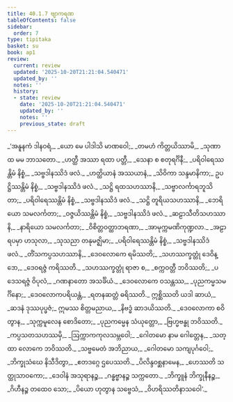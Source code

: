 ```yaml
---
title: 40.1.7 ဗျာကရဏ
tableOfContents: false
sidebar:
  order: 7
type: tipitaka
basket: su
book: ap1
review:
  current: review
  updated: '2025-10-20T21:21:04.540471'
  updated_by: ''
  notes: ''
  history:
  - state: review
    date: '2025-10-20T21:21:04.540471'
    updated_by: ''
    notes: ''
    previous_state: draft
---
```



<DynamicBreadcrumb />


<ReviewStatus review={frontmatter.review} showDetails={true} />

<HypothesisAnnotation frontmatter={frontmatter} />

<Division number="70" book="ap1" e="ch" v="20" p="356">

<Paragraph number="4367" type="verses" book="ap1">
_‘အနူနကံ ဒါနဝရံ,_  
_ယော မေ ပါဒါသိ မာဏဝေါ;_  
_တမဟံ ကိတ္တယိဿာမိ,_  
_သုဏာထ မမ ဘာသတော._  

</Paragraph>

</Division>
<Division number="71" book="ap1" e="ch" v="20" p="357">

<Paragraph number="4368" type="verses" book="ap1">
_ဟတ္ထီ အဿာ ရထာ ပတ္တီ,_  
_သေနာ စ စတုရင်္ဂိနီ;_  
_ပရိဝါရေဿန္တိမံ နိစ္စံ,_  
_သဗ္ဗဒါနဿိဒံ ဖလံ._  

</Paragraph>

</Division>
<Division number="72" book="ap1" e="ch" v="20" p="357">

<Paragraph number="4369" type="verses" book="ap1">
_ဟတ္ထိယာနံ အဿယာနံ,_  
_သိဝိကာ သန္ဒမာနိကာ;_  
ဥပဋ္ဌိဿန္တိမံ နိစ္စံ,_  
_သဗ္ဗဒါနဿိဒံ ဖလံ._  

</Paragraph>

</Division>
<Division number="73" book="ap1" e="ch" v="20" p="357">

<Paragraph number="4370" type="verses" book="ap1">
_သဋ္ဌိ ရထသဟဿာနိ,_  
_သဗ္ဗာလင်္ကာရဘူသိတာ;_  
_ပရိဝါရေဿန္တိမံ နိစ္စံ,_  
_သဗ္ဗဒါနဿိဒံ ဖလံ._  

</Paragraph>

</Division>
<Division number="74" book="ap1" e="ch" v="20" p="357">

<Paragraph number="4371" type="verses" book="ap1">
_သဋ္ဌိ တူရိယသဟဿာနိ,_  
_ဘေရိယော သမလင်္ကတာ;_  
_ဝဇ္ဇယိဿန္တိမံ နိစ္စံ,_  
_သဗ္ဗဒါနဿိဒံ ဖလံ._  

</Paragraph>

</Division>
<Division number="75" book="ap1" e="ch" v="20" p="357">

<Paragraph number="4372" type="verses" book="ap1">
_ဆဠာသီတိသဟဿာနိ,_  
_နာရိယော သမလင်္ကတာ;_  
_ဝိစိတ္တဝတ္ထာဘရဏာ,_  
_အာမုက္ကမဏိကုဏ္ဍလာ._  

</Paragraph>

</Division>
<Division number="76" book="ap1" e="ch" v="20" p="357">

<Paragraph number="4373" type="verses" book="ap1">
_အဠာရပမှာ ဟသုလာ,_  
_သုသညာ တနုမဇ္ဈိမာ;_  
_ပရိဝါရေဿန္တိမံ နိစ္စံ,_  
_သဗ္ဗဒါနဿိဒံ ဖလံ._  

</Paragraph>

</Division>
<Division number="77" book="ap1" e="ch" v="20" p="357">

<Paragraph number="4374" type="verses" book="ap1">
_တိံသကပ္ပသဟဿာနိ,_  
_ဒေဝလောကေ ရမိဿတိ;_  
_သဟဿက္ခတ္တုံ ဒေဝိန္ဒော,_  
_ဒေဝရဇ္ဇံ ကရိဿတိ._  

</Paragraph>

</Division>
<Division number="78" book="ap1" e="ch" v="20" p="357">

<Paragraph number="4375" type="verses" book="ap1">
_သဟဿက္ခတ္တုံ ရာဇာ စ,_  
_စက္ကဝတ္တီ ဘဝိဿတိ;_  
_ပဒေသရဇ္ဇံ ဝိပုလံ,_  
_ဂဏနာတော အသင်္ခိယံ._  

</Paragraph>

</Division>
<Division number="79" book="ap1" e="ch" v="20" p="357">

<Paragraph number="4376" type="verses" book="ap1">
_ဒေဝလောကေ ဝသန္တဿ,_  
_ပုညကမ္မသမင်္ဂိနော;_  
_ဒေဝလောကပရိယန္တံ,_  
_ရတနဆတ္တံ ဓရိဿတိ._  

</Paragraph>

</Division>
<Division number="80" book="ap1" e="ch" v="20" p="357">

<Paragraph number="4377" book="ap1">
ဣစ္ဆိဿတိ ယဒါ ဆာယံ,_  
_ဆဒနံ ဒုဿပုပ္ဖဇံ;_  
ဣမဿ စိတ္တမညာယ,_  
_နိဗဒ္ဓံ ဆာဒယိဿတိ._  

</Paragraph>

</Division>
<Division number="81" book="ap1" e="ch" v="20" p="357">

<Paragraph number="4378" type="verses" book="ap1">
_ဒေဝလောကာ စဝိတွာန,_  
_သုက္ကမူလေန စောဒိတော;_  
_ပုညကမ္မေန သံယုတ္တော,_  
_ဗြဟ္မဗန္ဓု ဘဝိဿတိ._  

</Paragraph>

</Division>
<Division number="82" book="ap1" e="ch" v="20" p="357">

<Paragraph number="4379" type="verses" book="ap1">
_ကပ္ပသတသဟဿမှိ,_  
_ဩက္ကာကကုလသမ္ဘဝေါ;_  
_ဂေါတမော နာမ ဂေါတ္တေန,_  
_သတ္ထာ လောကေ ဘဝိဿတိ._  

</Paragraph>

</Division>
<Division number="83" book="ap1" e="ch" v="20" p="357">

<Paragraph number="4380" type="verses" book="ap1">
_သဗ္ဗမေတံ အဘိညာယ,_  
_ဂေါတမော သကျပုင်္ဂဝေါ;_  
_ဘိက္ခုသံဃေ နိသီဒိတွာ,_  
_ဧတဒဂ္ဂေ ဌပေဿတိ._  

</Paragraph>

</Division>
<Division number="84" book="ap1" e="ch" v="20" p="358">

<Paragraph number="4381" type="verses" book="ap1">
_ပိလိန္ဒဝစ္ဆနာမေန,_  
_ဟေဿတိ သတ္ထုသာဝကော;_  
_ဒေဝါနံ အသုရာနဉ္စ,_  
_ဂန္ဓဗ္ဗာနဉ္စ သက္ကတော._  

</Paragraph>

</Division>
<Division number="85" book="ap1" e="ch" v="20" p="358">

<Paragraph number="4382" type="verses" book="ap1">
_ဘိက္ခူနံ ဘိက္ခုနီနဉ္စ,_  
_ဂိဟီနဉ္စ တထေဝ သော;_  
_ပိယော ဟုတွာန သဗ္ဗေသံ,_  
_ဝိဟရိဿတိနာသဝေါ’._
</Paragraph>
</Division>